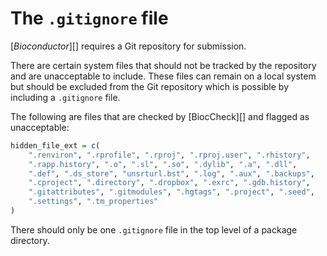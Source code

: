# The `.gitignore` file {#gitignore}

[_Bioconductor_][] requires a Git repository for submission.

There are certain system files that should not be tracked by the repository and
are unacceptable to include. These files can remain on a local system but should
be excluded from the Git repository which is possible by including a
`.gitignore` file.

The following are files that are checked by [BiocCheck][] and flagged as unacceptable:

```r
hidden_file_ext = c(
    ".renviron", ".rprofile", ".rproj", ".rproj.user", ".rhistory",
    ".rapp.history", ".o", ".sl", ".so", ".dylib", ".a", ".dll",
    ".def", ".ds_store", "unsrturl.bst", ".log", ".aux", ".backups",
    ".cproject", ".directory", ".dropbox", ".exrc", ".gdb.history",
    ".gitattributes", ".gitmodules", ".hgtags", ".project", ".seed",
    ".settings", ".tm_properties"
)
```
There should only be one `.gitignore` file in the top level of a package
directory. 